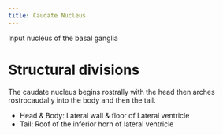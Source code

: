 ```yaml
---
title: Caudate Nucleus 
---
```


Input nucleus of the basal ganglia

# Structural divisions
The caudate nucleus begins rostrally with the head then arches rostrocaudally into the body and then the tail.

- Head & Body: Lateral wall & floor of Lateral ventricle
- Tail: Roof of the inferior horn of lateral ventricle


